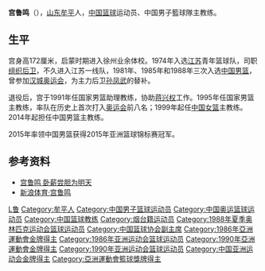 '''宫鲁鸣'''（{{bd|1957年|8月29日|catIdx=Gong,宫}}），[[山东|山东]][[牟平|牟平]]人，[[中国|中国]][[篮球|篮球]]运动员、中国男子籃球隊主教练。

== 生平 ==
宫身高172厘米，启蒙时期进入徐州业余体校。1974年入选[[江苏|江苏]]青年篮球队，司职[[组织后卫|组织后卫]]，不久进入江苏一线队，1981年、1985年和1988年三次入选[[中国男篮|中国男篮]]，曾参加[[汉城奥运会|汉城奥运会]]，为主力后卫[[孙凤武|孙凤武]]的替补。

退役后，宫于1991年任国家男篮助理教练，协助[[蒋兴权|蒋兴权]]工作。1995年任国家男篮主教练，率队在历史上首次打入[[奥运会|奥运会]]前八名；1999年起任[[中国女篮|中国女篮]]主教练。2014年起担任中国男篮主教练。

2015年率领中国男篮获得2015年亚洲篮球锦标赛冠军。

==参考资料==
*[http://sports.eastday.com/epublish/gb/paper97/20010813/class009700005/hwz372886.htm 宫鲁鸣 卧薪尝胆为明天]{{Wayback|url=http://sports.eastday.com/epublish/gb/paper97/20010813/class009700005/hwz372886.htm |date=20040914120915 }}
*[http://sports.sina.com.cn/k/gongluming/ 新浪体育·宫鲁鸣]{{Wayback|url=http://sports.sina.com.cn/k/gongluming/ |date=20040823034849 }}

{{中国男篮主教练}}
{{新中国篮球50杰}}
{{1986年男篮世锦赛中国队阵容}}
{{1987年男篮亚锦赛中国队阵容}}
{{1988年奥运会男子篮球中国参赛名单}}
{{1989年男篮亚锦赛中国队阵容}}
{{1990年男篮世锦赛中国队阵容}}
{{1996年奥运会男子篮球中国参赛名单}}
{{2002年女篮世锦赛中国队阵容}}
{{2004年夏季奧林匹克運動會中國國家女子籃球隊}}
{{中国2015年亚洲篮球锦标赛参赛名单}}
{{2016年奥运会男子篮球中国参赛名单}}

{{Authority control}}
{{DEFAULTSORT:Gong宫}}
[[Category:宫姓|L鲁]]
[[Category:牟平人|Category:牟平人]]
[[Category:中国男子篮球运动员|Category:中国男子篮球运动员]]
[[Category:中国奥运篮球运动员|Category:中国奥运篮球运动员]]
[[Category:中国篮球教练|Category:中国篮球教练]]
[[Category:烟台籍运动员|Category:烟台籍运动员]]
[[Category:1988年夏季奥林匹克运动会篮球运动员|Category:1988年夏季奥林匹克运动会篮球运动员]]
[[Category:中国篮球协会副主席|Category:中国篮球协会副主席]]
[[Category:1986年亞洲運動會金牌得主|Category:1986年亞洲運動會金牌得主]]
[[Category:1986年亚洲运动会篮球运动员|Category:1986年亚洲运动会篮球运动员]]
[[Category:1990年亞洲運動會金牌得主|Category:1990年亞洲運動會金牌得主]]
[[Category:1990年亚洲运动会篮球运动员|Category:1990年亚洲运动会篮球运动员]]
[[Category:中国亚洲运动会金牌得主|Category:中国亚洲运动会金牌得主]]
[[Category:亞洲運動會籃球獎牌得主|Category:亞洲運動會籃球獎牌得主]]